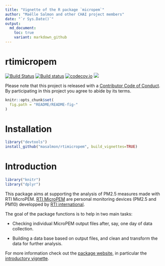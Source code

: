 ```yaml
---
title: "Vignette of the R package `micropem`"
author: "Maëlle Salmon and other CHAI project members"
date: "`r Sys.Date()`"
output:
  md_document:
    toc: true
    variant: markdown_github
---
```


rtimicropem
============

[![Build Status](https://travis-ci.org/maelle/rtimicropem.svg?branch=master)](https://travis-ci.org/maelle/rtimicropem)
[![Build status](https://ci.appveyor.com/api/projects/status/dfp77q03989j90fw?svg=true)](https://ci.appveyor.com/project/masalmon/rtimicropem)
[![codecov.io](https://codecov.io/github/maelle/rtimicropem/coverage.svg?branch=master)](https://codecov.io/github/maelle/rtimicropem?branch=master)
[![](https://ropensci.org/badges/126_status.svg)](https://github.com/ropensci/onboarding/issues/126)

Please note that this project is released with a [Contributor Code of Conduct](https://github.com/masalmon/rtimicropem/blob/master/CONDUCT.md). By participating in this project you agree to abide by its terms.

```r
knitr::opts_chunk$set(
  fig.path = "README/README-fig-"
)
```
# Installation

```r
library("devtools")
install_github("masalmon/rtimicropem", build_vignettes=TRUE)
```

# Introduction

```r
library("knitr")
library("dplyr")
```

This package aims at supporting the analysis of PM2.5 measures made with RTI MicroPEM. [RTI MicroPEM](https://www.rti.org/sites/default/files/brochures/rti_micropem.pdf) are personal monitoring devices (PM2.5 and PM10) developped by [RTI international](https://www.rti.org/).

The goal of the package functions is to help in two main tasks:

* Checking individual MicroPEM output files after, say, one day of data collection.

* Building a data base based on output files, and clean and transform the data for further analysis.

For more information check out the [package website](http://www.masalmon.eu/rtimicropem), in particular the [introductory vignette](http://www.masalmon.eu/rtimicropem/articles/vignette_ammon.html).
